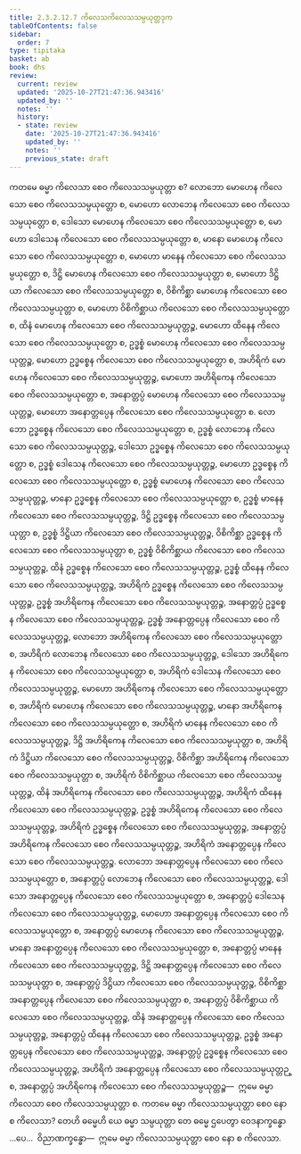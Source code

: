 ```yaml
---
title: 2.3.2.12.7 ကိလေသကိလေသသမ္ပယုတ္တဒုက
tableOfContents: false
sidebar:
  order: 7
type: tipitaka
basket: ab
book: dhs
review:
  current: review
  updated: '2025-10-27T21:47:36.943416'
  updated_by: ''
  notes: ''
  history:
  - state: review
    date: '2025-10-27T21:47:36.943416'
    updated_by: ''
    notes: ''
    previous_state: draft
---
```



<ReviewStatus review={frontmatter.review} showDetails={true} />

<HypothesisAnnotation frontmatter={frontmatter} />

<DynamicBreadcrumb />

<Division number="1257" book="dhs" e="ch" v="29" p="247">

<Paragraph number="1956" book="dhs">
ကတမေ ဓမ္မာ ကိလေသာ စေဝ ကိလေသသမ္ပယုတ္တာ စ? လောဘော မောဟေန ကိလေသော စေဝ ကိလေသသမ္ပယုတ္တော စ, မောဟော လောဘေန ကိလေသော စေဝ ကိလေသသမ္ပယုတ္တော စ, ဒေါသော မောဟေန ကိလေသော စေဝ ကိလေသသမ္ပယုတ္တော စ, မောဟော ဒေါသေန ကိလေသော စေဝ ကိလေသသမ္ပယုတ္တော စ, မာနော မောဟေန ကိလေသော စေဝ ကိလေသသမ္ပယုတ္တော စ, မောဟော မာနေန ကိလေသော စေဝ ကိလေသသမ္ပယုတ္တော စ, ဒိဋ္ဌိ မောဟေန ကိလေသော စေဝ ကိလေသသမ္ပယုတ္တာ စ, မောဟော ဒိဋ္ဌိယာ ကိလေသော စေဝ ကိလေသသမ္ပယုတ္တော စ, ဝိစိကိစ္ဆာ မောဟေန ကိလေသော စေဝ ကိလေသသမ္ပယုတ္တာ စ, မောဟော ဝိစိကိစ္ဆာယ ကိလေသော စေဝ ကိလေသသမ္ပယုတ္တော စ, ထိနံ မောဟေန ကိလေသော စေဝ ကိလေသသမ္ပယုတ္တဉ္စ, မောဟော ထိနေန ကိလေသော စေဝ ကိလေသသမ္ပယုတ္တော စ, ဥဒ္ဓစ္စံ မောဟေန ကိလေသော စေဝ ကိလေသသမ္ပယုတ္တဉ္စ, မောဟော ဥဒ္ဓစ္စေန ကိလေသော စေဝ ကိလေသသမ္ပယုတ္တော စ, အဟိရိကံ မောဟေန ကိလေသော စေဝ ကိလေသသမ္ပယုတ္တဉ္စ, မောဟော အဟိရိကေန ကိလေသော စေဝ ကိလေသသမ္ပယုတ္တော စ, အနောတ္တပ္ပံ မောဟေန ကိလေသော စေဝ ကိလေသသမ္ပယုတ္တဉ္စ, မောဟော အနောတ္တပ္ပေန ကိလေသော စေဝ ကိလေသသမ္ပယုတ္တော စ.
</Paragraph>

<Paragraph number="1957" book="dhs">
လောဘော ဥဒ္ဓစ္စေန ကိလေသော စေဝ ကိလေသသမ္ပယုတ္တော စ, ဥဒ္ဓစ္စံ လောဘေန ကိလေသော စေဝ ကိလေသသမ္ပယုတ္တဉ္စ, ဒေါသော ဥဒ္ဓစ္စေန ကိလေသော စေဝ ကိလေသသမ္ပယုတ္တော စ, ဥဒ္ဓစ္စံ ဒေါသေန ကိလေသော စေဝ ကိလေသသမ္ပယုတ္တဉ္စ, မောဟော ဥဒ္ဓစ္စေန ကိလေသော စေဝ ကိလေသသမ္ပယုတ္တော စ, ဥဒ္ဓစ္စံ မောဟေန ကိလေသော စေဝ ကိလေသသမ္ပယုတ္တဉ္စ, မာနော ဥဒ္ဓစ္စေန ကိလေသော စေဝ ကိလေသသမ္ပယုတ္တော စ, ဥဒ္ဓစ္စံ မာနေန ကိလေသော စေဝ ကိလေသသမ္ပယုတ္တဉ္စ, ဒိဋ္ဌိ ဥဒ္ဓစ္စေန ကိလေသော စေဝ ကိလေသသမ္ပယုတ္တာ စ, ဥဒ္ဓစ္စံ ဒိဋ္ဌိယာ ကိလေသော စေဝ ကိလေသသမ္ပယုတ္တဉ္စ, ဝိစိကိစ္ဆာ ဥဒ္ဓစ္စေန ကိလေသော စေဝ ကိလေသသမ္ပယုတ္တာ စ, ဥဒ္ဓစ္စံ ဝိစိကိစ္ဆာယ ကိလေသော စေဝ ကိလေသသမ္ပယုတ္တဉ္စ, ထိနံ ဥဒ္ဓစ္စေန ကိလေသော စေဝ ကိလေသသမ္ပယုတ္တဉ္စ, ဥဒ္ဓစ္စံ ထိနေန ကိလေသော စေဝ ကိလေသသမ္ပယုတ္တဉ္စ, အဟိရိကံ ဥဒ္ဓစ္စေန ကိလေသော စေဝ ကိလေသသမ္ပယုတ္တဉ္စ, ဥဒ္ဓစ္စံ အဟိရိကေန ကိလေသော စေဝ ကိလေသသမ္ပယုတ္တဉ္စ, အနောတ္တပ္ပံ ဥဒ္ဓစ္စေန ကိလေသော စေဝ ကိလေသသမ္ပယုတ္တဉ္စ, ဥဒ္ဓစ္စံ အနောတ္တပ္ပေန ကိလေသော စေဝ ကိလေသသမ္ပယုတ္တဉ္စ, လောဘော အဟိရိကေန ကိလေသော စေဝ ကိလေသသမ္ပယုတ္တော စ, အဟိရိကံ လောဘေန ကိလေသော စေဝ ကိလေသသမ္ပယုတ္တဉ္စ, ဒေါသော အဟိရိကေန ကိလေသော စေဝ ကိလေသသမ္ပယုတ္တော စ, အဟိရိကံ ဒေါသေန ကိလေသော စေဝ ကိလေသသမ္ပယုတ္တဉ္စ, မောဟော အဟိရိကေန ကိလေသော စေဝ ကိလေသသမ္ပယုတ္တော စ, အဟိရိကံ မောဟေန ကိလေသော စေဝ ကိလေသသမ္ပယုတ္တဉ္စ, မာနော အဟိရိကေန ကိလေသော စေဝ ကိလေသသမ္ပယုတ္တော စ, အဟိရိကံ မာနေန ကိလေသော စေဝ ကိလေသသမ္ပယုတ္တဉ္စ, ဒိဋ္ဌိ အဟိရိကေန ကိလေသော စေဝ ကိလေသသမ္ပယုတ္တာ စ, အဟိရိကံ ဒိဋ္ဌိယာ ကိလေသော စေဝ ကိလေသသမ္ပယုတ္တဉ္စ, ဝိစိကိစ္ဆာ အဟိရိကေန ကိလေသော စေဝ ကိလေသသမ္ပယုတ္တာ စ, အဟိရိကံ ဝိစိကိစ္ဆာယ ကိလေသော စေဝ ကိလေသသမ္ပယုတ္တဉ္စ, ထိနံ အဟိရိကေန ကိလေသော စေဝ ကိလေသသမ္ပယုတ္တဉ္စ, အဟိရိကံ ထိနေန ကိလေသော စေဝ ကိလေသသမ္ပယုတ္တဉ္စ, ဥဒ္ဓစ္စံ အဟိရိကေန ကိလေသော စေဝ ကိလေသသမ္ပယုတ္တဉ္စ, အဟိရိကံ ဥဒ္ဓစ္စေန ကိလေသော စေဝ ကိလေသသမ္ပယုတ္တဉ္စ, အနောတ္တပ္ပံ အဟိရိကေန ကိလေသော စေဝ ကိလေသသမ္ပယုတ္တဉ္စ, အဟိရိကံ အနောတ္တပ္ပေန ကိလေသော စေဝ ကိလေသသမ္ပယုတ္တဉ္စ.
</Paragraph>

<Paragraph number="1958" book="dhs">
လောဘော အနောတ္တပ္ပေန ကိလေသော စေဝ ကိလေသသမ္ပယုတ္တော စ, အနောတ္တပ္ပံ လောဘေန ကိလေသော စေဝ ကိလေသသမ္ပယုတ္တဉ္စ, ဒေါသော အနောတ္တပ္ပေန ကိလေသော စေဝ ကိလေသသမ္ပယုတ္တော စ, အနောတ္တပ္ပံ ဒေါသေန ကိလေသော စေဝ ကိလေသသမ္ပယုတ္တဉ္စ, မောဟော အနောတ္တပ္ပေန ကိလေသော စေဝ ကိလေသသမ္ပယုတ္တော စ, အနောတ္တပ္ပံ မောဟေန ကိလေသော စေဝ ကိလေသသမ္ပယုတ္တဉ္စ, မာနော အနောတ္တပ္ပေန ကိလေသော စေဝ ကိလေသသမ္ပယုတ္တော စ, အနောတ္တပ္ပံ မာနေန ကိလေသော စေဝ ကိလေသသမ္ပယုတ္တဉ္စ, ဒိဋ္ဌိ အနောတ္တပ္ပေန ကိလေသော စေဝ ကိလေသသမ္ပယုတ္တာ စ, အနောတ္တပ္ပံ ဒိဋ္ဌိယာ ကိလေသော စေဝ ကိလေသသမ္ပယုတ္တဉ္စ, ဝိစိကိစ္ဆာ အနောတ္တပ္ပေန ကိလေသော စေဝ ကိလေသသမ္ပယုတ္တာ စ, အနောတ္တပ္ပံ ဝိစိကိစ္ဆာယ ကိလေသော စေဝ ကိလေသသမ္ပယုတ္တဉ္စ, ထိနံ အနောတ္တပ္ပေန ကိလေသော စေဝ ကိလေသသမ္ပယုတ္တဉ္စ, အနောတ္တပ္ပံ ထိနေန ကိလေသော စေဝ ကိလေသသမ္ပယုတ္တဉ္စ, ဥဒ္ဓစ္စံ အနောတ္တပ္ပေန ကိလေသော စေဝ ကိလေသသမ္ပယုတ္တဉ္စ, အနောတ္တပ္ပံ ဥဒ္ဓစ္စေန ကိလေသော စေဝ ကိလေသသမ္ပယုတ္တဉ္စ, အဟိရိကံ အနောတ္တပ္ပေန ကိလေသော စေဝ ကိလေသသမ္ပယုတ္တဉ္စ, အနောတ္တပ္ပံ အဟိရိကေန ကိလေသော စေဝ ကိလေသသမ္ပယုတ္တဉ္စ—  ဣမေ ဓမ္မာ ကိလေသာ စေဝ ကိလေသသမ္ပယုတ္တာ စ.
</Paragraph>

</Division>
<Division number="1258" book="dhs" e="ch" v="29" p="249">

<Paragraph number="1959" book="dhs">
ကတမေ ဓမ္မာ ကိလေသသမ္ပယုတ္တာ စေဝ နော စ ကိလေသာ? တေဟိ ဓမ္မေဟိ ယေ ဓမ္မာ သမ္ပယုတ္တာ တေ ဓမ္မေ ဌပေတွာ ဝေဒနာက္ခန္ဓော …ပေ…  ဝိညာဏက္ခန္ဓော—  ဣမေ ဓမ္မာ ကိလေသသမ္ပယုတ္တာ စေဝ နော စ ကိလေသာ.
</Paragraph>
</Division>